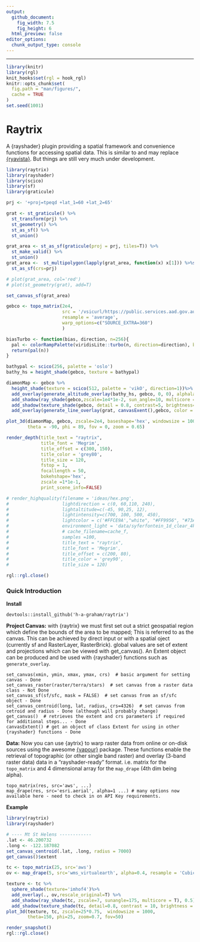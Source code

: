```yaml
---
output: 
  github_document:
    fig_width: 7.5
    fig_height: 6
  html_preview: false
editor_options: 
  chunk_output_type: console
---
```



------------
```r
library(knitr)
library(rgl)
knit_hooks$set(rgl = hook_rgl)
knitr::opts_chunk$set(
  fig.path = "man/figures/",
  cache = TRUE
)
set.seed(1001)
```
Raytrix
=========================================================
A {rayshader} plugin providing a spatial framework and convenience functions for 
accessing spatial data. This is similar to and may replace [{ryavista}](https://github.com/h-a-graham/rayvista). 
But things are still very much under development.

```r
library(raytrix)
library(rayshader)
library(scico)
library(sf)
library(graticule)

prj <- '+proj=tpeqd +lat_1=60 +lat_2=65'

grat <- st_graticule() %>%
  st_transform(prj) %>%
  st_geometry() %>%
  st_as_sf() %>%
  st_union()

grat_area <- st_as_sf(graticule(proj = prj, tiles=T)) %>%
  st_make_valid() %>%
  st_union()
grat_area <-  st_multipolygon(lapply(grat_area, function(x) x[1])) %>%st_geometry() %>%
  st_as_sf(crs=prj)

# plot(grat_area, col='red')
# plot(st_geometry(grat), add=T)

set_canvas_sf(grat_area)

gebco <- topo_matrix(2e4,
                     src = '/vsicurl/https://public.services.aad.gov.au/datasets/science/GEBCO_2019_GEOTIFF/GEBCO_2019.tif',
                     resample = 'average',
                     warp_options=c("SOURCE_EXTRA=360")
                     )

biasTurbo <- function(bias, direction, n=256){
  pal <- colorRampPalette(viridisLite::turbo(n, direction=direction), bias=bias)
  return(pal(n))
}

bathypal <- scico(256, palette = 'oslo')
bathy_hs = height_shade(gebco, texture = bathypal)

diamonMap <- gebco %>%
  height_shade(texture = scico(512, palette = 'vikO', direction=1))%>%
  add_overlay(generate_altitude_overlay(bathy_hs, gebco, 0, 0), alphalayer = 1)  %>%
  add_shadow(ray_shade(gebco,zscale=1e4*1e-2, sun_angle=10, multicore = T),0) %>%
  add_shadow(texture_shade(gebco, detail = 0.8, contrast=5, brightness=10),0) %>%
  add_overlay(generate_line_overlay(grat, canvasExent(),gebco, color = 'grey90'), rescale_original = T, alphalayer = 0.9) 

plot_3d(diamonMap, gebco, zscale=2e4, baseshape='hex', windowsize = 1000,
        theta = -90, phi = 89, fov = 0, zoom = 0.65)

render_depth(title_text = "raytrix",
             title_font = 'Megrim',
             title_offset = c(300, 150),
             title_color = 'grey80',
             title_size = 120,
             fstop = 1,
             focallength = 50,
             bokehshape='hex',
             zscale =1*1e-1,
             print_scene_info=FALSE)

# render_highquality(filename = 'ideas/hex.png',
#                    lightdirection = c(0, 60,110, 240),
#                    lightaltitude=c(-45, 90,25, 12),
#                    lightintensity=c(700, 100, 500, 450),
#                    lightcolor = c('#FFCE9A',"white", "#FF9956", "#73A7E1"),
#                    environment_light = 'data/syferfontein_1d_clear_4k.hdr', # download from: https://polyhaven.com/hdris/sunrise-sunset
#                    # cache_filename=cache_f,
#                    samples =100,
#                    title_text = "raytrix",
#                    title_font = 'Megrim',
#                    title_offset = c(200, 80),
#                    title_color = 'grey90',
#                    title_size = 120)

rgl::rgl.close()
```

### Quick Introduction

**Install**
```
devtools::install_github('h-a-graham/raytrix')
```

**Project Canvas:**
with {raytrix} we must first set out a strict geospatial region which define the 
bounds of the area to be mapped; This is referred to as the canvas. This can be 
achieved by direct input or with a spatial oject (currently sf and RasterLayer, 
RasterBrick). global values are set of extent and projections which can be 
viewed with get_canvas(). An Extent object can be produced and be used with 
{rayshader} functions such as `generate_overlay`.

```
set_canvas(xmin, ymin, xmax, ymax, crs)  # basic argument for setting canvas - Done
set_canvas_raster(raster/terra/stars)  # set canvas from a raster data class - Not Done
set_canvas_sf(sf/sfc, mask = FALSE)  # set canvas from an sf/sfc object - Done
set_canvas_centroid(long, lat, radius, crs=4326)  # set canvas from cetroid and radius - Done (although will probably change)
get_canvas()  # retrieves the extent and crs parameters if required for additional steps... - Done
canvasExtent() # get an object of class Extent for using in other {rayshader} functions - Done
```

**Data:**
Now you can use {aytrix} to warp raster data from online or on-disk sources using
the awesome [{vapour}](https://hypertidy.github.io/vapour/) package.
These functions enable the retrieval of topographic (or other single band raster) 
and overlay (3-band raster data) data in a "rayshader-ready" format. 
i.e. matrix for the `topo_matrix` and 4 dimensional 
array for the `map_drape` (4th dim being alpha).

```
topo_matrix(res, src='aws', ...)  
map_drape(res, src='esri.aerial', alpha=1 ...) # many options now available here - need to check in on API Key requirements.
```


**Example**

```r
library(raytrix)
library(rayshader)

# ---- Mt St Helens ------------
.lat <- 46.200732
.long <- -122.187082
set_canvas_centroid(.lat, .long, radius = 7000)
get_canvas()$extent

tc <- topo_matrix(25, src='aws')
ov <- map_drape(5, src='wms_virtualearth', alpha=0.4, resample = 'CubicSpline')

texture <- tc %>%
  sphere_shade(texture='imhof4')%>%
  add_overlay(., ov,rescale_original=T) %>%
  add_shadow(ray_shade(tc, zscale=7, sunangle=175, multicore = T), 0.5) %>%
  add_shadow(texture_shade(tc, detail=0.8, contrast = 10, brightness = 15),0)
plot_3d(texture, tc, zscale=25*0.75,  windowsize = 1000,
        theta=150, phi=25, zoom=0.7, fov=50)

render_snapshot()
rgl::rgl.close()
```


